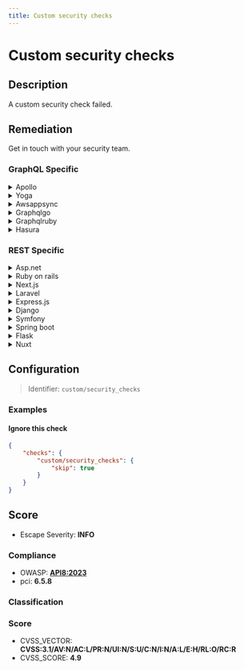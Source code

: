 ```yaml
---
title: Custom security checks
---
```


# Custom security checks

## Description

A custom security check failed.


## Remediation

Get in touch with your security team.



### GraphQL Specific

<details>
    <summary>Apollo</summary>

Ensure that your Apollo server has the necessary validation rules to prevent malicious queries. Implement depth limiting, amount limiting, and require authentication for sensitive data.

</details>

<details>
    <summary>Yoga</summary>

Configure GraphQL Yoga to use proper security practices, such as rate limiting and input validation to protect against common vulnerabilities.

</details>

<details>
    <summary>Awsappsync</summary>

Use AWS WAF with AWS AppSync to apply web ACLs to your GraphQL API, protecting against common web exploits.

</details>

<details>
    <summary>Graphqlgo</summary>

In Go, use the 'throttled' package to rate limit your GraphQL server and protect against denial-of-service attacks.

</details>

<details>
    <summary>Graphqlruby</summary>

For Ruby on Rails with GraphQL, use the 'rack-attack' gem to throttle requests and safeguard against brute force attacks.

</details>

<details>
    <summary>Hasura</summary>

Configure Hasura with proper permission rules and use webhook or JWT authentication to secure your GraphQL endpoints.

</details>


### REST Specific

<details>
    <summary>Asp.net</summary>

Use ASP.NET Core's built-in features like authentication, authorization, and anti-forgery tokens to secure your REST API.

</details>

<details>
    <summary>Ruby on rails</summary>

Leverage Ruby on Rails' built-in security features such as 'strong parameters' and 'before_action' filters to secure your REST API.

</details>

<details>
    <summary>Next.js</summary>

Secure your Next.js API routes by implementing server-side authentication checks and input validation.

</details>

<details>
    <summary>Laravel</summary>

In Laravel, use middleware for route protection, Eloquent for input validation, and policies for authorization to secure your REST API.

</details>

<details>
    <summary>Express.js</summary>

Use Express.js middleware for security headers, rate limiting, and CORS to protect your REST API.

</details>

<details>
    <summary>Django</summary>

Utilize Django's authentication system, permission classes, and query parameter validation to secure your REST API.

</details>

<details>
    <summary>Symfony</summary>

Implement Symfony's security component with firewalls and access controls to protect your REST API.

</details>

<details>
    <summary>Spring boot</summary>

Secure your Spring Boot REST API with Spring Security, using HTTP Basic authentication, OAuth2, or JWT tokens.

</details>

<details>
    <summary>Flask</summary>

In Flask, use extensions like Flask-HTTPAuth for authentication and Flask-Limiter for rate limiting to secure your REST API.

</details>

<details>
    <summary>Nuxt</summary>

For Nuxt.js, ensure serverMiddleware is used to handle authentication and protect your REST API endpoints.

</details>

## Configuration

> Identifier: `custom/security_checks`



### Examples



#### Ignore this check

```json
{
    "checks": {
        "custom/security_checks": {
            "skip": true
        }
    }
}
```




## Score

- Escape Severity: **<span className="info-severityom">INFO</span>**

### Compliance

- OWASP: **[API8:2023](https://github.com/OWASP/API-Security/blob/master/editions/2023/en/0xa8-security-misconfiguration.md)**
- pci: **6.5.8**







### Classification






### Score

- CVSS_VECTOR: **CVSS:3.1/AV:N/AC:L/PR:N/UI:N/S:U/C:N/I:N/A:L/E:H/RL:O/RC:R**
- CVSS_SCORE: **4.9**

